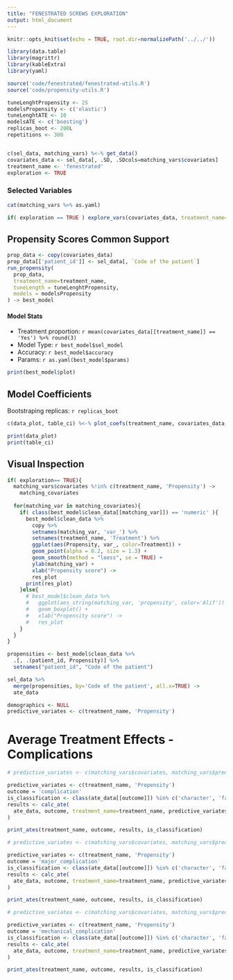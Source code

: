 ```yaml
---
title: "FENESTRATED SCREWS EXPLORATION"
output: html_document
---
```


```r
knitr::opts_knit$set(echo = TRUE, root.dir=normalizePath('../../'))
```

```r
library(data.table)
library(magrittr)
library(kableExtra)
library(yaml)

source('code/fenestrated/fenestrated-utils.R')
source('code/propensity-utils.R')

tuneLenghtPropensity <- 25
modelsPropensity <- c('elastic')
tuneLenghtATE <- 10
modelsATE <- c('boosting')
replicas_boot <- 200L
repetitions <- 300


c(sel_data, matching_vars) %<-% get_data()
covariates_data <- sel_data[, .SD, .SDcols=matching_vars$covariates]
treatment_name <- 'fenestrated'
exploration <- TRUE
```

### Selected Variables

```r
cat(matching_vars %>% as.yaml)
```

```r
if( exploration == TRUE ) explore_vars(covariates_data, treatment_name=treatment_name)
```


## Propensity Scores Common Support
```r
prop_data <- copy(covariates_data)
prop_data[['patient_id']] <- sel_data[, `Code of the patient`]
run_propensity(
  prop_data,
  treatment_name=treatment_name,
  tuneLength = tuneLenghtPropensity,
  models = modelsPropensity
) -> best_model

```

#### Model Stats

- Treatment proportion: `r mean(covariates_data[[treatment_name]] == 'Yes') %>% round(3)`
- Model Type: `r best_model$sel_model`
- Accuracy: `r best_model$accuracy`
- Params: `r as.yaml(best_model$params)`


```r
print(best_model$plot)
```

## Model Coefficients

Bootstraping replicas: `r replicas_boot`

```r
c(data_plot, table_ci) %<-% plot_coefs(treatment_name, covariates_data, best_model, replicas_boot) 

print(data_plot)
print(table_ci)
```



## Visual Inspection

```r

if( exploration== TRUE){
  matching_vars$covariates %!in% c(treatment_name, 'Propensity') ->
    matching_covariates
  
  for(matching_var in matching_covariates){
    if( class(best_model$clean_data[[matching_var]]) == 'numeric' ){
      best_model$clean_data %>% 
        copy %>% 
        setnames(matching_var, 'var_') %>% 
        setnames(treatment_name, 'Treatment') %>% 
        ggplot(aes(Propensity, var_, color=Treatment)) +
        geom_point(alpha = 0.2, size = 1.3) +
        geom_smooth(method = "loess", se = TRUE) +
        ylab(matching_var) +
        xlab("Propensity score") ->
        res_plot
      print(res_plot)
    }else{
      # best_model$clean_data %>%
      #   ggplot(aes_string(matching_var, 'propensity', color='Alif')) +
      #   geom_boxplot() +
      #   xlab("Propensity score") ->
      #   res_plot
    }
  }
}
```


```r
propensities <- best_model$clean_data %>% 
  .[, .(patient_id, Propensity)] %>% 
  setnames("patient_id", "Code of the patient")

sel_data %>% 
  merge(propensities, by='Code of the patient', all.x=TRUE) ->
  ate_data
```


```r
demographics <- NULL
predictive_variates <- c(treatment_name, 'Propensity')
```


# Average Treatment Effects - Complications

```r

# predictive_variates <- c(matching_vars$covariates, matching_vars$predictive) %>% unique

predictive_variates <- c(treatment_name, 'Propensity')
outcome = 'complication'
is_classification <- class(ate_data[[outcome]]) %in% c('character', 'factor')
results <- calc_ate(
  ate_data, outcome, treatment_name=treatment_name, predictive_variates, first_visit=FALSE, tuneLenghtATE, modelsATE, incremental=FALSE, is_classification, repetitions
)

print_ates(treatment_name, outcome, results, is_classification)
```


```r

# predictive_variates <- c(matching_vars$covariates, matching_vars$predictive) %>% unique

predictive_variates <- c(treatment_name, 'Propensity')
outcome = 'major_complication'
is_classification <- class(ate_data[[outcome]]) %in% c('character', 'factor')
results <- calc_ate(
  ate_data, outcome, treatment_name=treatment_name, predictive_variates, first_visit=FALSE, tuneLenghtATE, modelsATE, incremental=FALSE, is_classification, repetitions
)

print_ates(treatment_name, outcome, results, is_classification)
```

```r

# predictive_variates <- c(matching_vars$covariates, matching_vars$predictive) %>% unique

predictive_variates <- c(treatment_name, 'Propensity')
outcome = 'mechanical_complication'
is_classification <- class(ate_data[[outcome]]) %in% c('character', 'factor')
results <- calc_ate(
  ate_data, outcome, treatment_name=treatment_name, predictive_variates, first_visit=FALSE, tuneLenghtATE, modelsATE, incremental=FALSE, is_classification, repetitions
)

print_ates(treatment_name, outcome, results, is_classification)
```